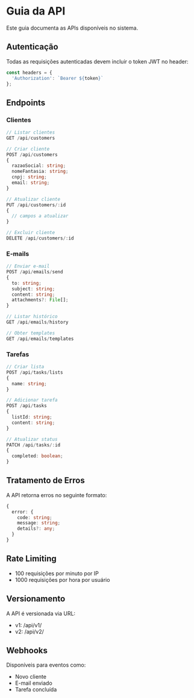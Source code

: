 # Guia da API

Este guia documenta as APIs disponíveis no sistema.

## Autenticação

Todas as requisições autenticadas devem incluir o token JWT no header:

```typescript
const headers = {
  'Authorization': `Bearer ${token}`
};
```

## Endpoints

### Clientes

```typescript
// Listar clientes
GET /api/customers

// Criar cliente
POST /api/customers
{
  razaoSocial: string;
  nomeFantasia: string;
  cnpj: string;
  email: string;
}

// Atualizar cliente
PUT /api/customers/:id
{
  // campos a atualizar
}

// Excluir cliente
DELETE /api/customers/:id
```

### E-mails

```typescript
// Enviar e-mail
POST /api/emails/send
{
  to: string;
  subject: string;
  content: string;
  attachments?: File[];
}

// Listar histórico
GET /api/emails/history

// Obter templates
GET /api/emails/templates
```

### Tarefas

```typescript
// Criar lista
POST /api/tasks/lists
{
  name: string;
}

// Adicionar tarefa
POST /api/tasks
{
  listId: string;
  content: string;
}

// Atualizar status
PATCH /api/tasks/:id
{
  completed: boolean;
}
```

## Tratamento de Erros

A API retorna erros no seguinte formato:

```typescript
{
  error: {
    code: string;
    message: string;
    details?: any;
  }
}
```

## Rate Limiting

- 100 requisições por minuto por IP
- 1000 requisições por hora por usuário

## Versionamento

A API é versionada via URL:
- v1: /api/v1/
- v2: /api/v2/

## Webhooks

Disponíveis para eventos como:
- Novo cliente
- E-mail enviado
- Tarefa concluída